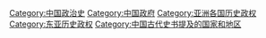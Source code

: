 [[Category:中国政治史|Category:中国政治史]]
[[Category:中国政府|Category:中国政府]]
[[Category:亚洲各国历史政权|Category:亚洲各国历史政权]]
[[Category:东亚历史政权|Category:东亚历史政权]]
[[Category:中国古代史书提及的国家和地区|Category:中国古代史书提及的国家和地区]]